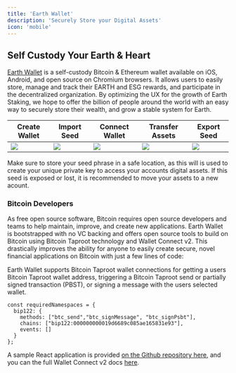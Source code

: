 ```yaml
---
title: 'Earth Wallet'
description: 'Securely Store your Digital Assets'
icon: 'mobile'
---
```


## Self Custody Your Earth & Heart

[Earth Wallet](https://earthwallet.io) is a self-custody Bitcoin & Ethereum wallet available on iOS, Android, and open source on Chromium browsers. It allows users to easily store, manage and track their EARTH and ESG rewards, and participate in the decentralized organization.
By optimizing the UX for the growth of Earth Staking, we hope to offer the billion of people around the world with an easy way to securely store their wealth, and grow a stable system for Earth.

| Create Wallet | Import Seed   | Connect Wallet| Transfer Assets  | Export Seed   |
| -------------- | -------------- | --------------- | ---------------- | --------------- |
| [<img src="/images/screenshots/create.png" max-height="200px"/>](/images/screenshots/create.mp4) | [<img src="/images/screenshots/import.png" max-height="200px"/>](/images/screenshots/import.mp4) | [<img src="/images/screenshots/connect.png" max-height="200px"/>](/images/screenshots/connect.mp4) | [<img src="/images/screenshots/send.png" max-height="200px"/>](/images/screenshots/send.mp4) | [<img src="/images/screenshots/export.png" max-height="200px"/>](/images/screenshots/export.mp4) |

Make sure to store your seed phrase in a safe location, as this will is used to create your unique private key to access your accounts digital assets. If this seed is exposed or lost, it is recommended to move your assets to a new acount.

### Bitcoin Developers

As free open source software, Bitcoin requires open source developers and teams to help maintain, improve, and create new applications.
Earth Wallet is bootstrapped with no VC backing and offers open source tools to build on Bitcoin using Bitcoin Taproot technology and Wallet Connect v2.
This drastically improves the ability for anyone to easily create secure, novel financial applications on Bitcoin with just a few lines of code:

Earth Wallet supports Bitcoin Taproot wallet connections for getting a users Bitcoin Taproot wallet address, triggering a Bitcoin Taproot send or partially signed transaction (PBST), or signing a message with the users selected wallet.
```
const requiredNamespaces = {
  bip122: {
    methods: ["btc_send","btc_signMessage", "btc_signPsbt"],
    chains: ["bip122:000000000019d6689c085ae165831e93"],
    events: []
  }
};
```
A sample React application is provided [on the Github repository here](https://github.com/earthstaking/bitcoin-dapp-template), and you can the full Wallet Connect v2 docs [here](https://docs.walletconnect.com/2.0/web3modal/about). 